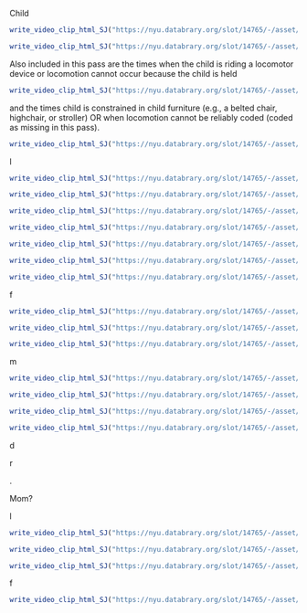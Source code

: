 

Child

```r
write_video_clip_html_SJ("https://nyu.databrary.org/slot/14765/-/asset/62749/download?inline=true")
```

```r
write_video_clip_html_SJ("https://nyu.databrary.org/slot/14765/-/asset/62785/download?inline=true")
```

Also included in this pass are the times when the child is riding a locomotor device or locomotion cannot occur because the child is held

```r
write_video_clip_html_SJ("https://nyu.databrary.org/slot/14765/-/asset/62751/download?inline=true")
```

and the times child is constrained in child furniture (e.g., a belted chair, highchair, or stroller) OR when locomotion cannot be reliably coded (coded as missing in this pass). 

```r
write_video_clip_html_SJ("https://nyu.databrary.org/slot/14765/-/asset/62753/download?inline=true")
```


l


```r
write_video_clip_html_SJ("https://nyu.databrary.org/slot/14765/-/asset/62761/download?inline=true")
```

```r
write_video_clip_html_SJ("https://nyu.databrary.org/slot/14765/-/asset/62769/download?inline=true")
```

```r
write_video_clip_html_SJ("https://nyu.databrary.org/slot/14765/-/asset/62771/download?inline=true")
```

```r
write_video_clip_html_SJ("https://nyu.databrary.org/slot/14765/-/asset/62773/download?inline=true")
```

```r
write_video_clip_html_SJ("https://nyu.databrary.org/slot/14765/-/asset/62783/download?inline=true")
```


```r
write_video_clip_html_SJ("https://nyu.databrary.org/slot/14765/-/asset/62787/download?inline=true")
```

```r
write_video_clip_html_SJ("https://nyu.databrary.org/slot/14765/-/asset/62775/download?inline=true")
```


f


```r
write_video_clip_html_SJ("https://nyu.databrary.org/slot/14765/-/asset/62747/download?inline=true")
```

```r
write_video_clip_html_SJ("https://nyu.databrary.org/slot/14765/-/asset/63330/download?inline=true")
```

```r
write_video_clip_html_SJ("https://nyu.databrary.org/slot/14765/-/asset/63336/download?inline=true")
```

m


```r
write_video_clip_html_SJ("https://nyu.databrary.org/slot/14765/-/asset/62765/download?inline=true")
```

```r
write_video_clip_html_SJ("https://nyu.databrary.org/slot/14765/-/asset/62757/download?inline=true")
```

```r
write_video_clip_html_SJ("https://nyu.databrary.org/slot/14765/-/asset/62759/download?inline=true")
```

```r
write_video_clip_html_SJ("https://nyu.databrary.org/slot/14765/-/asset/62797/download?inline=true")
```

d

r

.




Mom?

l

```r
write_video_clip_html_SJ("https://nyu.databrary.org/slot/14765/-/asset/62779/download?inline=true")
```

```r
write_video_clip_html_SJ("https://nyu.databrary.org/slot/14765/-/asset/62795/download?inline=true")
```

```r
write_video_clip_html_SJ("https://nyu.databrary.org/slot/14765/-/asset/62797/download?inline=true")
```


f

```r
write_video_clip_html_SJ("https://nyu.databrary.org/slot/14765/-/asset/63360/download?inline=true")
```


